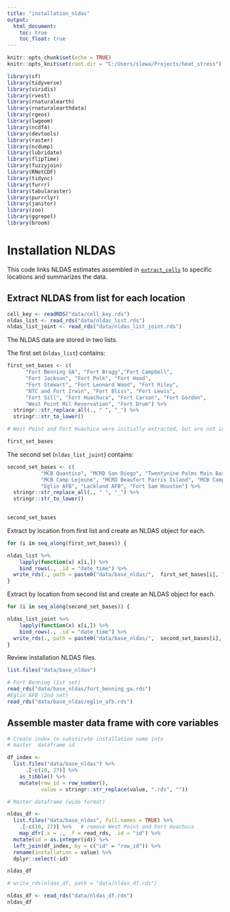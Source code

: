 ```yaml
---
title: "installation_nldas"
output:
  html_document:
    toc: true
    toc_float: true
---
```


```r
knitr::opts_chunk$set(echo = TRUE)
knitr::opts_knit$set(root.dir = "C:/Users/slewa/Projects/heat_stress")

library(sf)
library(tidyverse)
library(viridis)
library(rvest)
library(rnaturalearth)
library(rnaturalearthdata)
library(rgeos)
library(lwgeom)
library(ncdf4)
library(devtools)
library(raster)
library(ncdump)
library(lubridate)
library(flipTime)
library(fuzzyjoin)
library(RNetCDF)
library(tidync)
library(furrr)
library(tabularaster)
library(purrrlyr)
library(janitor)
library(zoo)
library(ggrepel)
library(broom)


```


# Installation NLDAS

This code links NLDAS estimates assembled in [`extract_cells`](analysis/extract_cells.html) to specific locations and summarizes the data.  

## Extract NLDAS from list for each location

```r
cell_key <- readRDS("data/cell_key.rds")
nldas_list <- read_rds("data/nldas_list.rds")
nldas_list_joint <- read_rds("data/nldas_list_joint.rds")
```

The NLDAS data are stored in two lists.  

The first set (`nldas_list`) contains:  
```r

first_set_bases <- c(
      "Fort Benning GA", "Fort Bragg","Fort Campbell",
      "Fort Jackson", "Fort Polk", "Fort Hood",
      "Fort Stewart", "Fort Leonard Wood", "Fort Riley",
      "NTC and Fort Irwin", "Fort Bliss", "Fort Lewis",
      "Fort Sill", "Fort Huachuca", "Fort Carson", "Fort Gordon",
      "West Point Mil Reservation", "Fort Drum") %>% 
  stringr::str_replace_all(., " ", "_") %>%
  stringr::str_to_lower()

# West Point and Fort Huachica were initially extracted, but are not intended to be included in the "Top 25" analysis.

first_set_bases
```

The second set (`nldas_list_joint`) contains:
```r

second_set_bases <- c(
           "MCB Quantico", "MCRD San Diego", "Twentynine Palms Main Base",
           "MCB Camp Lejeune", "MCRD Beaufort Parris Island", "MCB Camp Pendleton",
           "Eglin AFB", "Lackland AFB", "Fort Sam Houston") %>% 
  stringr::str_replace_all(., " ", "_") %>%
  stringr::str_to_lower()
  

second_set_bases 
```

Extract by location from first list and create an NLDAS object for each.


```r

for (i in seq_along(first_set_bases)) {

nldas_list %>% 
    lapply(function(x) x[i,]) %>% 
    bind_rows(., .id = "date_time") %>% 
  write_rds(., path = paste0("data/base_nldas/",  first_set_bases[i], ".rds" ))
}  

```

Extract by location from second list and create an NLDAS object for each.

```r

for (i in seq_along(second_set_bases)) {

nldas_list_joint %>% 
    lapply(function(x) x[i,]) %>% 
    bind_rows(., .id = "date_time") %>% 
  write_rds(., path = paste0("data/base_nldas/",  second_set_bases[i], ".rds" ))
}  

```

Review installation NLDAS files.
```r

list.files("data/base_nldas")

# Fort Benning (1st set)
read_rds("data/base_nldas/fort_benning_ga.rds")
#Eglin AFB (2nd set)
read_rds("data/base_nldas/eglin_afb.rds")

```


## Assemble master data frame with core variables

```r
# Create index to substitute installation name into 
# master  dataframe id

df_index <- 
  list.files("data/base_nldas") %>%
      .[-c(10, 27)] %>% 
    as_tibble() %>% 
    mutate(row_id = row_number(),
           value = stringr::str_replace(value, ".rds", ""))

# Master dataframe (wide format)

nldas_df <-
  list.files("data/base_nldas", full.names = TRUE) %>%
    .[-c(10, 27)] %>%   # remove West Point and Fort Huachuca
    map_dfr(.x = ., .f = read_rds, .id = "id") %>%
  mutate(id = as.integer(id)) %>% 
  left_join(df_index, by = c("id" = "row_id")) %>% 
  rename(installation = value) %>% 
  dplyr::select(-id)

nldas_df

# write_rds(nldas_df, path = "data/nldas_df.rds")

```

```r

nldas_df <- read_rds("data/nldas_df.rds")
nldas_df

```


